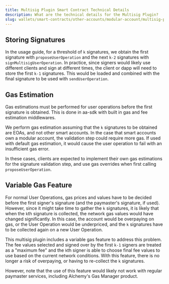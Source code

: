 ```yaml
---
title: Multisig Plugin Smart Contract Technical Details
description: What are the technical details for the Multisig Plugin?
slug: wallets/smart-contracts/other-accounts/modular-account/multisig-plugin/details
---
```





## Storing Signatures

In the usage guide, for a threshold of `k` signatures, we obtain the first signature with `proposeUserOperation` and the next `k-2` signatures with `signMultisigUserOperation`. In practice, since signers would likely use different clients and sign at different times, the client or dapp will need to store the first `k-1` signatures. This would be loaded and combined with the final signature to be used with `sendUserOperation`.

## Gas Estimation

Gas estimations must be performed for user operations before the first signature is obtained. This is done in aa-sdk with built in gas and fee estimation middlewares.

We perform gas estimation assuming that the `k` signatures to be obtained are EOAs, and not other smart accounts. In the case that smart accounts own a modular account, the validation step could require more gas. If used with default gas estimation, it would cause the user operation to fail with an insufficient gas error.

In these cases, clients are expected to implement their own gas estimations for the signature validation step, and use gas overrides when first calling `proposeUserOperation`.

## Variable Gas Feature

For normal User Operations, gas prices and values have to be decided before the first signer's signature (and the paymaster's signature, if used). However, since it might take time to gather the `k` signatures, it is likely that when the `k`th signature is collected, the network gas values would have changed significantly. In this case, the account would be overpaying on gas, or the User Operation would be underpriced, and the `k` signatures have to be collected again on a new User Operation.

This multisig plugin includes a variable gas feature to address this problem. The fee values selected and signed over by the first `k-1` signers are treated as a "maximum fee" and the `k`th signer is able to choose final fee values to use based on the current network conditions. With this feature, there is no longer a risk of overpaying, or having to re-collect the `k` signatures.

However, note that the use of this feature would likely not work with regular paymaster services, including Alchemy's Gas Manager product.

